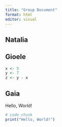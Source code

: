 ```yaml
---
title: "Group Document"
format: html
editor: visual
---
```


## Natalia

## Gioele

```r
x <- 5
y <- 7
z <- y - x
```

## Gaia

Hello, World!

```r
# code chunk 
print("Hello, World!")
```
